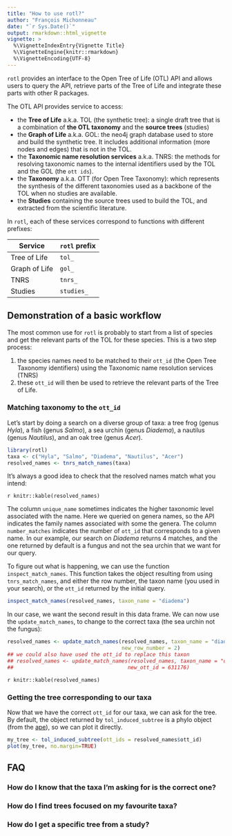 ```yaml
---
title: "How to use rotl?"
author: "François Michonneau"
date: "`r Sys.Date()`"
output: rmarkdown::html_vignette
vignette: >
  %\VignetteIndexEntry{Vignette Title}
  %\VignetteEngine{knitr::rmarkdown}
  %\VignetteEncoding{UTF-8}
---
```


`rotl` provides an interface to the Open Tree of Life (OTL) API and allows users
to query the API, retrieve parts of the Tree of Life and integrate these parts
with other R packages.

The OTL API provides service to access:

* the **Tree of Life** a.k.a. TOL (the synthetic tree): a single draft tree that is
a combination of **the OTL taxonomy** and the **source trees** (studies)
* the **Graph of Life** a.k.a. GOL: the neo4j graph database used to store and
build the synthetic tree. It includes additional information (more nodes and
edges) that is not in the TOL.
* the **Taxonomic name resolution services** a.k.a. TNRS: the methods for
  resolving taxonomic names to the internal identifiers used by the TOL and the
  GOL (the `ott ids`).
* the **Taxonomy** a.k.a. OTT (for Open Tree Taxonomy): which represents the
  synthesis of the different taxonomies used as a backbone of the TOL when no
  studies are available.
* the **Studies** containing the source trees used to build the TOL, and
extracted from the scientific literature.

In `rotl`, each of these services correspond to functions with different
prefixes:

| Service       | `rotl` prefix |
|---------------|---------------|
| Tree of Life  | `tol_`        |
| Graph of Life | `gol_`        |
| TNRS          | `tnrs_`       |
| Studies       | `studies_`    |



## Demonstration of a basic workflow

The most common use for `rotl` is probably to start from a list of species and
get the relevant parts of the TOL for these species. This is a two step process:

1. the species names need to be matched to their `ott_id` (the Open Tree
Taxonomy identifiers) using the Taxonomic name resolution services (TNRS)
1. these `ott_id` will then be used to retrieve the relevant parts of the Tree
of Life.

### Matching taxonomy to the `ott_id`

Let's start by doing a search on a diverse group of taxa: a tree frog (genus
_Hyla_), a fish (genus _Salmo_), a sea urchin (genus _Diadema_), a nautilus
(genus _Nautilus_), and an oak tree (genus _Acer_).

```r
library(rotl)
taxa <- c("Hyla", "Salmo", "Diadema", "Nautilus", "Acer")
resolved_names <- tnrs_match_names(taxa)
```

It's always a good idea to check that the resolved names match what you
intend:

`r knitr::kable(resolved_names)`

The column `unique_name` sometimes indicates the higher taxonomic level
associated with the name. Here we queried on genera names, so the API indicates
the family names associated with some the genera. The column `number_matches`
indicates the number of `ott_id` that corresponds to a given name. In our
example, our search on _Diadema_ returns 4 matches, and the one returned by
default is a fungus and not the sea urchin that we want for our query.

To figure out what is happening, we can use the function
`inspect_match_names`. This function takes the object resulting from using
`tnrs_match_names`, and either the row number, the taxon name (you used in your
search), or the `ott_id` returned by the initial query.

```r
inspect_match_names(resolved_names, taxon_name = "diadema")
```

In our case, we want the second result in this data frame. We can now use the
`update_match_names`, to change to the correct taxa (the sea urchin not the
fungus):

```r
resolved_names <- update_match_names(resolved_names, taxon_name = "diadema",
                                     new_row_number = 2)
## we could also have used the ott_id to replace this taxon
## resolved_names <- update_match_names(resolved_names, taxon_name = "diadema",
##                                     new_ott_id = 631176)
```

`r knitr::kable(resolved_names)`

### Getting the tree corresponding to our taxa

Now that we have the correct `ott_id` for our taxa, we can ask for the tree. By
default, the object returned by `tol_induced_subtree` is a phylo object (from
the [ape](http://cran.r-project.org/package=ape)), so we can plot it directly.

```r
my_tree <- tol_induced_subtree(ott_ids = resolved_names$ott_id)
plot(my_tree, no.margin=TRUE)
```


## FAQ

### How do I know that the taxa I'm asking for is the correct one?

### How do I find trees focused on my favourite taxa?

### How do I get a specific tree from a study?
